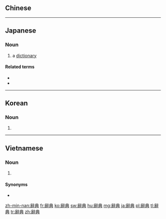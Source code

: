 {{also|辞典}}
==Chinese==
{{zh-see|詞典|v}}

----

==Japanese==
{{ja-kanjitab|じ|てん|yomi=on}}

===Noun===
{{ja-noun|じてん|shin=辞典}}

# {{lb|ja|archaic|sort=してん}} a [[dictionary]]

====Related terms====
* {{ja-r|事典|じてん}}
* {{ja-r|字典|じてん}}

----

==Korean==
{{ko-hanjatab}}

===Noun===
{{ko-noun|rv=sajeon|hangeul=사전}}

# {{hanja form of|사전|dictionary}}

----

==Vietnamese==
{{vi-hantutab|辭|典}}

===Noun===
{{vi-hantu}}

# {{han tu form of|tự điển|dictionary}}

====Synonyms====
* {{l|vi|詞典|sc=Hani}}

[[zh-min-nan:辭典]]
[[fr:辭典]]
[[ko:辭典]]
[[sw:辭典]]
[[hu:辭典]]
[[mg:辭典]]
[[ja:辭典]]
[[pl:辭典]]
[[tl:辭典]]
[[tr:辭典]]
[[zh:辭典]]